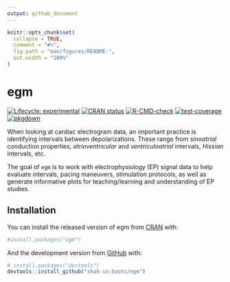 ```yaml
---
output: github_document
---
```


<!-- README.md is generated from README.Rmd. Please edit that file -->

```r
knitr::opts_chunk$set(
  collapse = TRUE,
  comment = "#>",
  fig.path = "man/figures/README-",
  out.width = "100%"
)
```

# egm

<!-- badges: start -->
[![Lifecycle: experimental](https://img.shields.io/badge/lifecycle-experimental-orange.svg)](https://lifecycle.r-lib.org/articles/stages.html#experimental)
[![CRAN status](https://www.r-pkg.org/badges/version/egm)](https://CRAN.R-project.org/package=egm)
[![R-CMD-check](https://github.com/shah-in-boots/egm/actions/workflows/R-CMD-check.yaml/badge.svg)](https://github.com/shah-in-boots/egm/actions/workflows/R-CMD-check.yaml)
[![test-coverage](https://github.com/shah-in-boots/egm/actions/workflows/test-coverage.yaml/badge.svg)](https://github.com/shah-in-boots/egm/actions/workflows/test-coverage.yaml)
[![pkgdown](https://github.com/shah-in-boots/egm/actions/workflows/pkgdown.yaml/badge.svg)](https://github.com/shah-in-boots/egm/actions/workflows/pkgdown.yaml)
<!-- badges: end -->

When looking at cardiac electrogram data, an important practice is identifying intervals between depolarizations. These range from _sinoatrial_ conduction properties, _atrioventricular_ and _ventriculoatrial_ intervals, _Hissian_ intervals, etc. 

The goal of `egm` is to work with electrophysiology (EP) signal data to help evaluate intervals, pacing maneuvers, stimulation protocols, as well as generate informative plots for teaching/learning and understanding of EP studies.

## Installation

You can install the released version of egm from [CRAN](https://CRAN.R-project.org) with:

```r
#install.packages("egm")
```

And the development version from [GitHub](https://github.com/) with:

```r
# install.packages("devtools")
devtools::install_github("shah-in-boots/egm")
```
